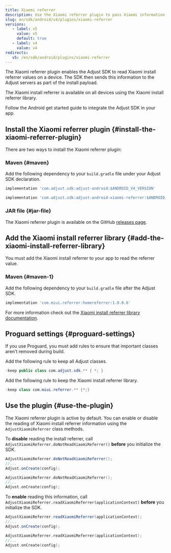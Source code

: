```yaml
---
title: Xiaomi referrer
description: Use the Xiaomi referrer plugin to pass Xiaomi information to Adjust.
slug: en/sdk/android/v4/plugins/xiaomi-referrer
versions:
   - label: v5
     value: v5
     default: true
   - label: v4
     value: v4
redirects:
   v5: /en/sdk/android/plugins/xiaomi-referrer
---
```


The Xiaomi referrer plugin enables the Adjust SDK to read Xiaomi install referrer values on a device. The SDK then sends this information to the Adjust servers as part of the install payload.

The Xiaomi install referrer is available on all devices using the Xiaomi install referrer library.

Follow the Android get started guide to integrate the Adjust SDK in your app.

## Install the Xiaomi referrer plugin {#install-the-xiaomi-referrer-plugin}

There are two ways to install the Xiaomi referrer plugin:

### Maven {#maven}

Add the following dependency to your `build.gradle` file under your Adjust SDK declaration.

<CodeBlock title="build.gradle">

```groovy
implementation 'com.adjust.sdk:adjust-android:$ANDROID_V4_VERSION'

implementation 'com.adjust.sdk:adjust-android-xiaomi-referrer:$ANDROID_V4_VERSION'

```

</CodeBlock>

### JAR file {#jar-file}

The Xiaomi referrer plugin is available on the GitHub [releases page](https://github.com/adjust/android_sdk/releases).

## Add the Xiaomi install referrer library {#add-the-xiaomi-install-referrer-library}

You must add the Xiaomi install referrer to your app to read the referrer value.

### Maven {#maven-1}

Add the following dependency to your `build.gradle` file after the Adjust SDK.

<CodeBlock title="build.gradle">

```groovy
implementation 'com.miui.referrer:homereferrer:1.0.0.6'
```

</CodeBlock>

For more information check out the [Xiaomi install referrer library documentation](https://global.developer.mi.com/document?doc=service.getAppsReferral).

## Proguard settings {#proguard-settings}

If you use Proguard, you must add rules to ensure that important classes aren't removed during build.

Add the following rule to keep all Adjust classes.

<CodeBlock title="Proguard.pro">

```java
-keep public class com.adjust.sdk.** { *; }
```

</CodeBlock>

Add the following rule to keep the Xiaomi install referrer library.

<CodeBlock title="Proguard.pro">

```java
-keep class com.miui.referrer.** {*;}
```

</CodeBlock>

## Use the plugin {#use-the-plugin}

The Xiaomi referrer plugin is active by default. You can enable or disable the reading of Xiaomi install referrer information using the `AdjustXiaomiReferrer` class methods.

To **disable** reading the install referrer, call `AdjustXiaomiReferrer.doNotReadXiaomiReferrer()` **before** you initialize the SDK.

<Tabs>
<Tab title="Java" sync="java">

```java
AdjustXiaomiReferrer.doNotReadXiaomiReferrer();
//...
Adjust.onCreate(config);
```

</Tab>
<Tab title="Kotlin" sync="kotlin">

```kotlin
AdjustXiaomiReferrer.doNotReadXiaomiReferrer();
//...
Adjust.onCreate(config);
```

</Tab>
</Tabs>

To **enable** reading this information, call `AdjustXiaomiReferrer.readXiaomiReferrer(applicationContext)` **before** you initialize the SDK.

<Tabs>
<Tab title="Java" sync="java">

```java
AdjustXiaomiReferrer.readXiaomiReferrer(applicationContext);
//...
Adjust.onCreate(config);
```

</Tab>
<Tab title="Kotlin" sync="kotlin">

```kotlin
AdjustXiaomiReferrer.readXiaomiReferrer(applicationContext);
//...
Adjust.onCreate(config);
```

</Tab>
</Tabs>
